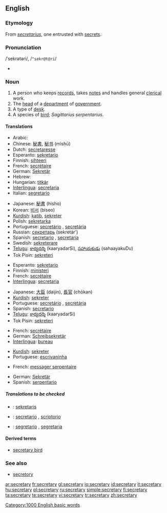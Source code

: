 {{wikipedia|dab=secretary (disambiguation)|secretary}}
==English==

===Etymology===
From {{ML.}} ''[[secretarius]]'', one entrusted with [[secret]]s.

===Pronunciation===
/ˈsekrətəri/, /<tt>"sekr@t@ri</tt>/
*{{audio|en-us-secretary.ogg|Audio (US)}}

===Noun===
{{wikipedia}}
{{en-noun-reg-y|secretar|y}}

# A person who keeps [[records]], takes [[notes]] and handles general [[clerical]] work.
# The [[head]] of a [[department]] of [[government]].
# A type of [[desk]].
# A species of [[bird]]; ''Sagittarius serpentarius''.

====Translations====
{{trans-top|a person keeping records and handling clerical work}}
*Arabic: {{ARchar|[[سكرتير]]}} {{IPAchar|(sekretér)}} {{mf}}
*Chinese: [[秘書]], [[秘书]] (mìshū)
*Dutch: [[secretaresse]] {{f}}
*Esperanto: [[sekretario]]
*Finnish: [[sihteeri]]
*French: [[secrétaire]] {{mf}}
*German: [[Sekretär]] {{m}}
*Hebrew: {{he-translation|מזכיר|mazkir}} {{m}}
*Hungarian: [[titkár]]
*[[Interlingua]]: [[secretaria]] {{f}}
*Italian: [[segretario]] {{m}}
{{trans-mid}}
*Japanese: [[秘書]] (hisho)
*Korean: [[비서]] (biseo)
*[[Kurdish]]: [[katib]], [[sekreter]]
*Polish: [[sekretarka]] {{f}}
*Portuguese: [[secretário]] {{m}}, [[secretária]] {{f}}
*Russian: [[секретарь]] (sekretár’) {{m}}
*Spanish: [[secretario]] {{m}}, [[secretaria]] {{f}}
*Swedish: [[sekreterare]]
*[[Telugu]]: [[కార్యదర్శి]] (kaaryadarSi), [[సహాయకుడు]] (sahaayakuDu)
*Tok Pisin: [[sekreteri]]
{{trans-bottom}}

{{trans-top|the head of a department of government}}
*Esperanto: [[sekretario]]
*Finnish: [[ministeri]]
*French: [[secrétaire]]
*[[Interlingua]]: [[secretaria]] {{f}}
{{trans-mid}}
*Japanese: [[大臣]] (daijin), [[長官]] (chōkan)
*[[Kurdish]]: [[sekreter]]
*Portuguese: [[secretário]] {{m}}, [[secretária]] {{f}}
*Spanish: [[secretario]] {{m}}
*[[Telugu]]: [[కార్యదర్శి]] (kaaryadarSi)
*Tok Pisin: [[sekreteri]]
{{trans-bottom}}

{{trans-top|a type of desk}}
*French: [[secrétaire]]
*German: [[Schreibsekretär]] {{m}}
*[[Interlingua]]: [[bureau]]
{{trans-mid}}
*[[Kurdish]]: [[sekreter]]
*Portuguese: [[escrivaninha]] {{f}}
{{trans-bottom}}

{{trans-top|Sagittarius serpentarius}}
*French: [[messager serpentaire]]
{{trans-mid}}
*German: [[Sekretär]]
*Spanish: [[serpentario]] {{m}}
{{trans-bottom}}

=====Translations to be checked=====
{{checktrans}}
*{{ttbc|Indonesian}}: [[sekretaris]]
*{{ttbc|Interlingua}}: [[secretario]] {{m}}, [[scriptorio]]
*{{ttbc|Italian}}: [[segretario]] {{m}}, [[segretaria]] {{f}}

====Derived terms====
*[[secretary bird]]

===See also===
*[[secretory]]

[[Category:1000 English basic words]]

[[ar:secretary]]
[[fr:secretary]]
[[gl:secretary]]
[[io:secretary]]
[[id:secretary]]
[[it:secretary]]
[[hu:secretary]]
[[pl:secretary]]
[[ru:secretary]]
[[simple:secretary]]
[[fi:secretary]]
[[ta:secretary]]
[[te:secretary]]
[[vi:secretary]]
[[tr:secretary]]
[[zh:secretary]]